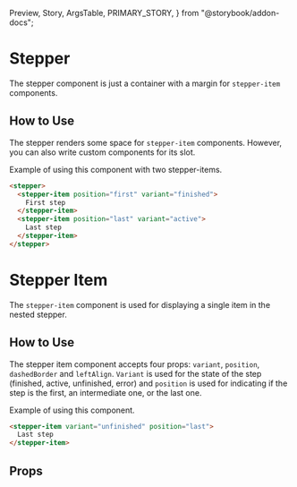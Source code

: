   Preview,
  Story,
  ArgsTable,
  PRIMARY_STORY,
} from "@storybook/addon-docs";

# Stepper

The stepper component is just a container with a margin for `stepper-item` components.

<Preview>
  <Story id="components-stepper--primary" />
</Preview>

## How to Use

The stepper renders some space for `stepper-item` components. However, you can also write custom components for its slot.


Example of using this component with two stepper-items.
```html
<stepper>
  <stepper-item position="first" variant="finished">
    First step
  </stepper-item>
  <stepper-item position="last" variant="active">
    Last step
  </stepper-item>
</stepper>
```

# Stepper Item

The `stepper-item` component is used for displaying a single item in the nested stepper.

<Preview>
  <Story id="components-stepper--item" />
</Preview>

## How to Use

The stepper item component accepts four props: `variant`, `position`, `dashedBorder` and `leftAlign`. `Variant` is used for the state of the step (finished, active, unfinished, error) and `position` is used for indicating if the step is the first, an intermediate one, or the last one.

Example of using this component.
```html
<stepper-item variant="unfinished" position="last">
  Last step
</stepper-item>
```

## Props

<ArgsTable story={PRIMARY_STORY} />